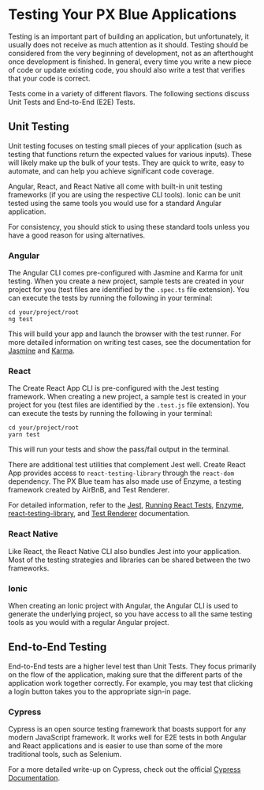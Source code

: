 # Testing Your PX Blue Applications

Testing is an important part of building an application, but unfortunately, it usually does not receive as much attention as it should. Testing should be considered from the very beginning of development, not as an afterthought once development is finished. In general, every time you write a new piece of code or update existing code, you should also write a test that verifies that your code is correct.

Tests come in a variety of different flavors. The following sections discuss Unit Tests and End-to-End (E2E) Tests.

## Unit Testing

Unit testing focuses on testing small pieces of your application (such as testing that functions return the expected values for various inputs). These will likely make up the bulk of your tests. They are quick to write, easy to automate, and can help you achieve significant code coverage.

Angular, React, and React Native all come with built-in unit testing frameworks (if you are using the respective CLI tools). Ionic can be unit tested using the same tools you would use for a standard Angular application.

For consistency, you should stick to using these standard tools unless you have a good reason for using alternatives.

### Angular

The Angular CLI comes pre-configured with Jasmine and Karma for unit testing. When you create a new project, sample tests are created in your project for you (test files are identified by the `.spec.ts` file extension). You can execute the tests by running the following in your terminal:

```
cd your/project/root
ng test
```

This will build your app and launch the browser with the test runner. For more detailed information on writing test cases, see the documentation for [Jasmine](https://jasmine.github.io/2.0/introduction) and [Karma](https://karma-runner.github.io/latest/index.html).

### React

The Create React App CLI is pre-configured with the Jest testing framework. When creating a new project, a sample test is created in your project for you (test files are identified by the `.test.js` file extension). You can execute the tests by running the following in your terminal:

```
cd your/project/root
yarn test
```

This will run your tests and show the pass/fail output in the terminal.

There are additional test utilities that complement Jest well. Create React App provides access to `react-testing-library` through the `react-dom` dependency. The PX Blue team has also made use of Enzyme, a testing framework created by AirBnB, and Test Renderer.

For detailed information, refer to the [Jest](https://github.com/facebook/jest), [Running React Tests](https://facebook.github.io/create-react-app/docs/running-tests), [Enzyme](https://airbnb.io/enzyme/), [react-testing-library](https://github.com/kentcdodds/react-testing-library), and [Test Renderer](https://reactjs.org/docs/test-renderer.html) documentation.

### React Native

Like React, the React Native CLI also bundles Jest into your application. Most of the testing strategies and libraries can be shared between the two frameworks.

### Ionic

When creating an Ionic project with Angular, the Angular CLI is used to generate the underlying project, so you have access to all the same testing tools as you would with a regular Angular project.

## End-to-End Testing

End-to-End tests are a higher level test than Unit Tests. They focus primarily on the flow of the application, making sure that the different parts of the application work together correctly. For example, you may test that clicking a login button takes you to the appropriate sign-in page.

### Cypress

Cypress is an open source testing framework that boasts support for any modern JavaScript framework. It works well for E2E tests in both Angular and React applications and is easier to use than some of the more traditional tools, such as Selenium.

For a more detailed write-up on Cypress, check out the official [Cypress Documentation](https://docs.cypress.io/guides/getting-started/installing-cypress.html#System-requirements).
